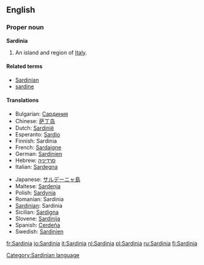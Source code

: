 ==English==

===Proper noun===
'''Sardinia'''

# An island and region of [[Italy]].

====Related terms====
*[[Sardinian]]
*[[sardine]]

====Translations====
{{trans-top|island of Italy}}
*Bulgarian: [[Сардиния]]
*Chinese: [[萨丁岛]]
*Dutch: [[Sardinië]] {{n}}
*Esperanto: [[Sardio]]
*Finnish: Sardinia
*French: [[Sardaigne]] {{f}}
*German: [[Sardinien]]
*Hebrew: [[סרדיניה]]
*Italian: [[Sardegna]] {{f}}
{{trans-mid}}
*Japanese: [[サルデーニャ島]]
*Maltese: [[Sardenja]]
*Polish: [[Sardynia]]
*Romanian: Sardinia
*[[Sardinian]]: Sardinia {{f}}
*Sicilian: [[Sardigna]] {{f}}
*Slovene: [[Sardinija]]
*Spanish: [[Cerdeña]]
*Swedish: [[Sardinien]]
{{trans-bottom}}

[[Category:Sardinian language]]

[[fr:Sardinia]]
[[io:Sardinia]]
[[it:Sardinia]]
[[nl:Sardinia]]
[[pl:Sardinia]]
[[ru:Sardinia]]
[[fi:Sardinia]]
